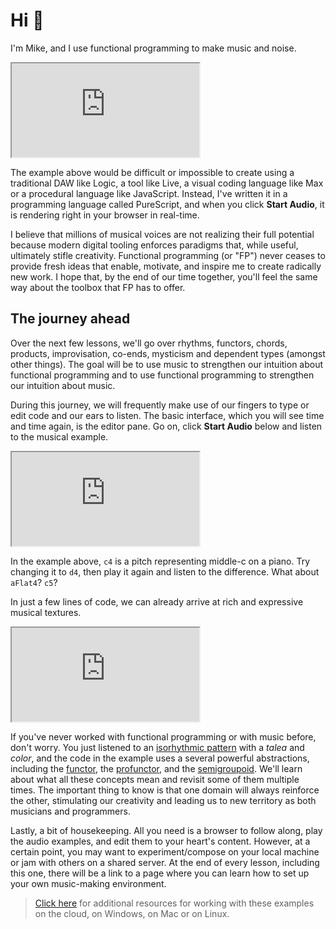 # Hi 👋

I'm Mike, and I use functional programming to make music and noise.

<iframe style={{width:"100%", height:"300px"}} src="https://purescript-wags.netlify.app/?gist=56d2ce5a021956f3db68a4a8bd81de4c&wags&idim=60" title="LoFi"></iframe>

The example above would be difficult or impossible to create using a traditional DAW like Logic, a tool like Live, a visual coding language like Max or a procedural language like JavaScript.  Instead, I've written it in a programming language called PureScript, and when you click **Start Audio**, it is rendering right in your browser in real-time.

I believe that millions of musical voices are not realizing their full potential because modern digital tooling enforces paradigms that, while useful, ultimately stifle creativity. Functional programming (or "FP") never ceases to provide fresh ideas that enable, motivate, and inspire me to create radically new work. I hope that, by the end of our time together, you'll feel the same way about the toolbox that FP has to offer.

## The journey ahead

Over the next few lessons, we'll go over rhythms, functors, chords, products, improvisation, co-ends, mysticism and dependent types (amongst other things). The goal will be to use music to strengthen our intuition about functional programming and to use functional programming to strengthen our intuition about music.

During this journey, we will frequently make use of our fingers to type or edit code and our ears to listen. The basic interface, which you will see time and time again, is the editor pane. Go on, click **Start Audio** below and listen to the musical example.

<iframe style={{width:"100%", height:"300px"}} src="https://purescript-wags.netlify.app/?wags&idim=60" title="LoFi"></iframe>

In the example above, `c4` is a pitch representing middle-c on a piano. Try changing it to `d4`, then play it again and listen to the difference. What about `aFlat4`? `c5`?

In just a few lines of code, we can already arrive at rich and expressive musical textures.

<iframe style={{width:"100%", height:"300px"}} src="https://purescript-wags.netlify.app/?wags&idim=60" title="LoFi"></iframe>

If you've never worked with functional programming or with music before, don't worry. You just listened to an [isorhythmic pattern](https://en.wikipedia.org/wiki/Isorhythm) with a _talea_ and _color_, and the code in the example uses a several powerful abstractions, including the [functor](https://pursuit.purescript.org/packages/purescript-prelude/5.0.1/docs/Data.Functor#t:Functor), the [profunctor](https://pursuit.purescript.org/packages/purescript-profunctor/5.0.0/docs/Data.Profunctor#t:Profunctor), and the [semigroupoid](https://pursuit.purescript.org/packages/purescript-prelude/5.0.1/docs/Control.Semigroupoid#t:Semigroupoid). We'll learn about what all these concepts mean and revisit some of them multiple times. The important thing to know is that one domain will always reinforce the other, stimulating our creativity and leading us to new territory as both musicians and programmers.

Lastly, a bit of housekeeping. All you need is a browser to follow along, play the audio examples, and edit them to your heart's content. However, at a certain point, you may want to experiment/compose on your local machine or jam with others on a shared server. At the end of every lesson, including this one, there will be a link to a page where you can learn how to set up your own music-making environment.

> [Click here](https://github.com/mikesol/purescript-wags) for additional resources for working with these examples on the cloud, on Windows, on Mac or on Linux.